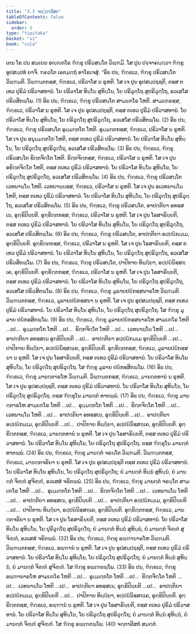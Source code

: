 ```yaml
---
title: "3.3 ຈຕ຺ຕາລີສກ"
tableOfContents: false
sidebar:
  order: 5
type: "tipitaka"
basket: "vi"
book: "cula"
---
```



<DynamicBreadcrumb />

<Division number="160" book="cula">

<Paragraph number="673" book="cula">
ເຕນ ໂຂ ປນ ສມເຍນ ອຎ຺ຎຕໂຣ ຠິກ຺ຂຸ ປຣິວສນ຺ໂຕ ວິພ຺ຠມິ. ໂສ ປຸນ ປຈ຺ຈາຄນ຺ຕ຺ວາ ຠິກ຺ຂູ ອຸປສມ຺ປທໍ ຍາຈິ. ຠຄວໂຕ ເອຕມຕ຺ຖໍ ອາໂຣເຈສຸໍ.
</Paragraph>

<Paragraph number="674" book="cula">
“ອິຘ ປນ, ຠິກ຺ຂເວ, ຠິກ຺ຂຸ ປຣິວສນ຺ໂຕ ວິພ຺ຠມຕິ. ວິພ຺ຠນ຺ຕກສ຺ສ, ຠິກ຺ຂເວ, ປຣິວາໂສ ນ ຣຸຫຕິ. ໂສ ເຈ ປຸນ ອຸປສມ຺ປຊ຺ຊຕິ, ຕສ຺ສ ຕເທວ ປຸຣິມໍ ປຣິວາສທານໍ. ໂຍ ປຣິວາໂສ ທິນ຺ໂນ ສຸທິນ຺ໂນ, ໂຍ ປຣິວຸຕ຺ໂຖ ສຸປຣິວຸຕ຺ໂຖ, ອວເສໂສ ປຣິວສິຕພ຺ໂພ. (1)
</Paragraph>

<Paragraph number="675" book="cula">
ອິຘ ປນ, ຠິກ຺ຂເວ, ຠິກ຺ຂຸ ປຣິວສນ຺ໂຕ ສາມເຓໂຣ ໂຫຕິ. ສາມເຓຣສ຺ສ, ຠິກ຺ຂເວ, ປຣິວາໂສ ນ ຣຸຫຕິ. ໂສ ເຈ ປຸນ ອຸປສມ຺ປຊ຺ຊຕິ, ຕສ຺ສ ຕເທວ ປຸຣິມໍ ປຣິວາສທານໍ. ໂຍ ປຣິວາໂສ ທິນ຺ໂນ ສຸທິນ຺ໂນ, ໂຍ ປຣິວຸຕ຺ໂຖ ສຸປຣິວຸຕ຺ໂຖ, ອວເສໂສ ປຣິວສິຕພ຺ໂພ. (2)
</Paragraph>

<Paragraph number="676" book="cula">
ອິຘ ປນ, ຠິກ຺ຂເວ, ຠິກ຺ຂຸ ປຣິວສນ຺ໂຕ ອຸມ຺ມຕ຺ຕໂກ ໂຫຕິ. ອຸມ຺ມຕ຺ຕກສ຺ສ, ຠິກ຺ຂເວ, ປຣິວາໂສ ນ ຣຸຫຕິ. ໂສ ເຈ ປຸນ ອນຸມ຺ມຕ຺ຕໂກ ໂຫຕິ, ຕສ຺ສ ຕເທວ ປຸຣິມໍ ປຣິວາສທານໍ. ໂຍ ປຣິວາໂສ ທິນ຺ໂນ ສຸທິນ຺ໂນ, ໂຍ ປຣິວຸຕ຺ໂຖ ສຸປຣິວຸຕ຺ໂຖ, ອວເສໂສ ປຣິວສິຕພ຺ໂພ. (3)
</Paragraph>

<Paragraph number="677" book="cula">
ອິຘ ປນ, ຠິກ຺ຂເວ, ຠິກ຺ຂຸ ປຣິວສນ຺ໂຕ ຂິຕ຺ຕຈິຕ຺ໂຕ ໂຫຕິ. ຂິຕ຺ຕຈິຕ຺ຕສ຺ສ, ຠິກ຺ຂເວ, ປຣິວາໂສ ນ ຣຸຫຕິ. ໂສ ເຈ ປຸນ ອຂິຕ຺ຕຈິຕ຺ໂຕ ໂຫຕິ, ຕສ຺ສ ຕເທວ ປຸຣິມໍ ປຣິວາສທານໍ. ໂຍ ປຣິວາໂສ ທິນ຺ໂນ ສຸທິນ຺ໂນ, ໂຍ ປຣິວຸຕ຺ໂຖ ສຸປຣິວຸຕ຺ໂຖ, ອວເສໂສ ປຣິວສິຕພ຺ໂພ. (4)
</Paragraph>

<Paragraph number="678" book="cula">
ອິຘ ປນ, ຠິກ຺ຂເວ, ຠິກ຺ຂຸ ປຣິວສນ຺ໂຕ ເວທນາຏ຺ໂຏ ໂຫຕິ. ເວທນາຏ຺ຏສ຺ສ, ຠິກ຺ຂເວ, ປຣິວາໂສ ນ ຣຸຫຕິ. ໂສ ເຈ ປຸນ ອເວທນາຏ຺ໂຏ ໂຫຕິ, ຕສ຺ສ ຕເທວ ປຸຣິມໍ ປຣິວາສທານໍ. ໂຍ ປຣິວາໂສ ທິນ຺ໂນ ສຸທິນ຺ໂນ, ໂຍ ປຣິວຸຕ຺ໂຖ ສຸປຣິວຸຕ຺ໂຖ, ອວເສໂສ ປຣິວສິຕພ຺ໂພ. (5)
</Paragraph>

<Paragraph number="679" book="cula">
ອິຘ ປນ, ຠິກ຺ຂເວ, ຠິກ຺ຂຸ ປຣິວສນ຺ໂຕ, ອາປຕ຺ຕິຍາ ອທສ຺ສເນ, ອຸກ຺ຂິປິຍ຺ຍຕິ. ອຸກ຺ຂິຕ຺ຕກສ຺ສ, ຠິກ຺ຂເວ, ປຣິວາໂສ ນ ຣຸຫຕິ. ໂສ ເຈ ປຸນ ໂອສາຣິຍ຺ຍຕິ, ຕສ຺ສ ຕເທວ ປຸຣິມໍ ປຣິວາສທານໍ. ໂຍ ປຣິວາໂສ ທິນ຺ໂນ ສຸທິນ຺ໂນ, ໂຍ ປຣິວຸຕ຺ໂຖ ສຸປຣິວຸຕ຺ໂຖ, ອວເສໂສ ປຣິວສິຕພ຺ໂພ. (6)
</Paragraph>

<Paragraph number="680" book="cula">
ອິຘ ປນ, ຠິກ຺ຂເວ, ຠິກ຺ຂຸ ປຣິວສນ຺ໂຕ, ອາປຕ຺ຕິຍາ ອປ຺ປຏິກມ຺ເມ, ອຸກ຺ຂິປິຍ຺ຍຕິ. ອຸກ຺ຂິຕ຺ຕກສ຺ສ, ຠິກ຺ຂເວ, ປຣິວາໂສ ນ ຣຸຫຕິ. ໂສ ເຈ ປຸນ ໂອສາຣິຍ຺ຍຕິ, ຕສ຺ສ ຕເທວ ປຸຣິມໍ ປຣິວາສທານໍ. ໂຍ ປຣິວາໂສ ທິນ຺ໂນ ສຸທິນ຺ໂນ, ໂຍ ປຣິວຸຕ຺ໂຖ ສຸປຣິວຸຕ຺ໂຖ, ອວເສໂສ ປຣິວສິຕພ຺ໂພ. (7)
</Paragraph>

<Paragraph number="681" book="cula">
ອິຘ ປນ, ຠິກ຺ຂເວ, ຠິກ຺ຂຸ ປຣິວສນ຺ໂຕ, ປາປິກາຍ ທິຏ຺ຐິຍາ, ອປ຺ປຏິນິສ຺ສຄ຺ເຄ, ອຸກ຺ຂິປິຍ຺ຍຕິ. ອຸກ຺ຂິຕ຺ຕກສ຺ສ, ຠິກ຺ຂເວ, ປຣິວາໂສ ນ ຣຸຫຕິ. ໂສ ເຈ ປຸນ ໂອສາຣິຍ຺ຍຕິ, ຕສ຺ສ ຕເທວ ປຸຣິມໍ ປຣິວາສທານໍ. ໂຍ ປຣິວາໂສ ທິນ຺ໂນ ສຸທິນ຺ໂນ, ໂຍ ປຣິວຸຕ຺ໂຖ ສຸປຣິວຸຕ຺ໂຖ, ອວເສໂສ ປຣິວສິຕພ຺ໂພ. (8)
</Paragraph>

</Division>
<Division number="161" book="cula">

<Paragraph number="682" book="cula">
ອິຘ ປນ, ຠິກ຺ຂເວ, ຠິກ຺ຂຸ ມູລາຍປຏິກສ຺ສນາຣໂຫ ວິພ຺ຠມຕິ. ວິພ຺ຠນ຺ຕກສ຺ສ, ຠິກ຺ຂເວ, ມູລາຍປຏິກສ຺ສນາ ນ ຣຸຫຕິ. ໂສ ເຈ ປຸນ ອຸປສມ຺ປຊ຺ຊຕິ, ຕສ຺ສ ຕເທວ ປຸຣິມໍ ປຣິວາສທານໍ. ໂຍ ປຣິວາໂສ ທິນ຺ໂນ ສຸທິນ຺ໂນ, ໂຍ ປຣິວຸຕ຺ໂຖ ສຸປຣິວຸຕ຺ໂຖ. ໂສ ຠິກ຺ຂຸ ມູລາຍ ປຏິກສ຺ສິຕພ຺ໂພ. (9)
</Paragraph>

<Paragraph number="683" book="cula">
ອິຘ ປນ, ຠິກ຺ຂເວ, ຠິກ຺ຂຸ ມູລາຍປຏິກສ຺ສນາຣໂຫ ສາມເຓໂຣ ໂຫຕິ …ເປ…  ອຸມ຺ມຕ຺ຕໂກ ໂຫຕິ …ເປ…  ຂິຕ຺ຕຈິຕ຺ໂຕ ໂຫຕິ …ເປ…  ເວທນາຏ຺ໂຏ ໂຫຕິ …ເປ…  ອາປຕ຺ຕິຍາ ອທສ຺ສເນ ອຸກ຺ຂິປິຍ຺ຍຕິ …ເປ…  ອາປຕ຺ຕິຍາ ອປ຺ປຏິກມ຺ເມ ອຸກ຺ຂິປິຍ຺ຍຕິ …ເປ…  ປາປິກາຍ ທິຏ຺ຐິຍາ, ອປ຺ປຏິນິສ຺ສຄ຺ເຄ, ອຸກ຺ຂິປິຍ຺ຍຕິ. ອຸກ຺ຂິຕ຺ຕກສ຺ສ, ຠິກ຺ຂເວ, ມູລາຍປຏິກສ຺ສນາ ນ ຣຸຫຕິ. ໂສ ເຈ ປຸນ ໂອສາຣິຍ຺ຍຕິ, ຕສ຺ສ ຕເທວ ປຸຣິມໍ ປຣິວາສທານໍ. ໂຍ ປຣິວາໂສ ທິນ຺ໂນ ສຸທິນ຺ໂນ, ໂຍ ປຣິວຸຕ຺ໂຖ ສຸປຣິວຸຕ຺ໂຖ. ໂສ ຠິກ຺ຂຸ ມູລາຍ ປຏິກສ຺ສິຕພ຺ໂພ. (16)
</Paragraph>

</Division>
<Division number="162" book="cula">

<Paragraph number="684" book="cula">
ອິຘ ປນ, ຠິກ຺ຂເວ, ຠິກ຺ຂຸ ມານຕ຺ຕາຣໂຫ ວິພ຺ຠມຕິ. ວິພ຺ຠນ຺ຕກສ຺ສ, ຠິກ຺ຂເວ, ມານຕ຺ຕທານໍ ນ ຣຸຫຕິ. ໂສ ເຈ ປຸນ ອຸປສມ຺ປຊ຺ຊຕິ, ຕສ຺ສ ຕເທວ ປຸຣິມໍ ປຣິວາສທານໍ. ໂຍ ປຣິວາໂສ ທິນ຺ໂນ ສຸທິນ຺ໂນ, ໂຍ ປຣິວຸຕ຺ໂຖ ສຸປຣິວຸຕ຺ໂຖ. ຕສ຺ສ ຠິກ຺ຂຸໂນ ມານຕ຺ຕໍ ທາຕພ຺ພໍ. (17)
</Paragraph>

<Paragraph number="685" book="cula">
ອິຘ ປນ, ຠິກ຺ຂເວ, ຠິກ຺ຂຸ ມານຕ຺ຕາຣໂຫ ສາມເຓໂຣ ໂຫຕິ …ເປ…  ອຸມ຺ມຕ຺ຕໂກ ໂຫຕິ …ເປ…  ຂິຕ຺ຕຈິຕ຺ໂຕ ໂຫຕິ …ເປ…  ເວທນາຏ຺ໂຏ ໂຫຕິ …ເປ…  ອາປຕ຺ຕິຍາ ອທສ຺ສເນ, ອຸກ຺ຂິປິຍ຺ຍຕິ …ເປ…  ອາປຕ຺ຕິຍາ ອປ຺ປຏິກມ຺ເມ, ອຸກ຺ຂິປິຍ຺ຍຕິ …ເປ…  ປາປິກາຍ ທິຏ຺ຐິຍາ, ອປ຺ປຏິນິສ຺ສຄ຺ເຄ, ອຸກ຺ຂິປິຍ຺ຍຕິ. ອຸກ຺ຂິຕ຺ຕກສ຺ສ, ຠິກ຺ຂເວ, ມານຕ຺ຕທານໍ ນ ຣຸຫຕິ. ໂສ ເຈ ປຸນ ໂອສາຣິຍ຺ຍຕິ, ຕສ຺ສ ຕເທວ ປຸຣິມໍ ປຣິວາສທານໍ. ໂຍ ປຣິວາໂສ ທິນ຺ໂນ ສຸທິນ຺ໂນ, ໂຍ ປຣິວຸຕ຺ໂຖ ສຸປຣິວຸຕ຺ໂຖ. ຕສ຺ສ ຠິກ຺ຂຸໂນ ມານຕ຺ຕໍ ທາຕພ຺ພໍ. (24)
</Paragraph>

</Division>
<Division number="163" book="cula">

<Paragraph number="686" book="cula">
ອິຘ ປນ, ຠິກ຺ຂເວ, ຠິກ຺ຂຸ ມານຕ຺ຕໍ ຈຣນ຺ໂຕ ວິພ຺ຠມຕິ. ວິພ຺ຠນ຺ຕກສ຺ສ, ຠິກ຺ຂເວ, ມານຕ຺ຕຈຣິຍາ ນ ຣຸຫຕິ. ໂສ ເຈ ປຸນ ອຸປສມ຺ປຊ຺ຊຕິ ຕສ຺ສ ຕເທວ ປຸຣິມໍ ປຣິວາສທານໍ. ໂຍ ປຣິວາໂສ ທິນ຺ໂນ ສຸທິນ຺ໂນ, ໂຍ ປຣິວຸຕ຺ໂຖ ສຸປຣິວຸຕ຺ໂຖ; ຍໍ ມານຕ຺ຕໍ ທິນ຺ນໍ ສຸທິນ຺ນໍ, ຍໍ ມານຕ຺ຕໍ ຈິຓ຺ຓໍ ສຸຈິຓ຺ຓໍ, ອວເສສໍ ຈຣິຕພ຺ພໍ. (25)
</Paragraph>

<Paragraph number="687" book="cula">
ອິຘ ປນ, ຠິກ຺ຂເວ, ຠິກ຺ຂຸ ມານຕ຺ຕໍ ຈຣນ຺ໂຕ ສາມເຓໂຣ ໂຫຕິ …ເປ…  ອຸມ຺ມຕ຺ຕໂກ ໂຫຕິ …ເປ…  ຂິຕ຺ຕຈິຕ຺ໂຕ ໂຫຕິ …ເປ…  ເວທນາຏ຺ໂຏ ໂຫຕິ …ເປ…  ອາປຕ຺ຕິຍາ ອທສ຺ສເນ, ອຸກ຺ຂິປິຍ຺ຍຕິ …ເປ…  ອາປຕ຺ຕິຍາ ອປ຺ປຏິກມ຺ເມ, ອຸກ຺ຂິປິຍ຺ຍຕິ …ເປ…  ປາປິກາຍ ທິຏ຺ຐິຍາ, ອປ຺ປຏິນິສ຺ສຄ຺ເຄ, ອຸກ຺ຂິປິຍ຺ຍຕິ. ອຸກ຺ຂິຕ຺ຕກສ຺ສ, ຠິກ຺ຂເວ, ມານຕ຺ຕຈຣິຍາ ນ ຣຸຫຕິ. ໂສ ເຈ ປຸນ ໂອສາຣິຍ຺ຍຕິ, ຕສ຺ສ ຕເທວ ປຸຣິມໍ ປຣິວາສທານໍ. ໂຍ ປຣິວາໂສ ທິນ຺ໂນ ສຸທິນ຺ໂນ, ໂຍ ປຸຣິວຸຕ຺ໂຖ ສຸປຣິວຸຕ຺ໂຖ; ຍໍ ມານຕ຺ຕໍ ທິນ຺ນໍ ສຸທິນ຺ນໍ, ຍໍ ມານຕ຺ຕໍ ຈິຓ຺ຓໍ ສຸຈິຓ຺ຓໍ, ອວເສສໍ ຈຣິຕພ຺ພໍ. (32)
</Paragraph>

</Division>
<Division number="164" book="cula">

<Paragraph number="688" book="cula">
ອິຘ ປນ, ຠິກ຺ຂເວ, ຠິກ຺ຂຸ ອພ຺ຠານາຣໂຫ ວິພ຺ຠມຕິ. ວິພ຺ຠນ຺ຕກສ຺ສ, ຠິກ຺ຂເວ, ອພ຺ຠານໍ ນ ຣຸຫຕິ. ໂສ ເຈ ປຸນ ອຸປສມ຺ປຊ຺ຊຕິ, ຕສ຺ສ ຕເທວ ປຸຣິມໍ ປຣິວາສທານໍ. ໂຍ ປຣິວາໂສ ທິນ຺ໂນ ສຸທິນ຺ໂນ, ໂຍ ປຣິວຸຕ຺ໂຖ ສຸປຣິວຸຕ຺ໂຖ; ຍໍ ມານຕ຺ຕໍ ທິນ຺ນໍ ສຸທິນ຺ນໍ, ຍໍ ມານຕ຺ຕໍ ຈິຓ຺ຓໍ ສຸຈິຓ຺ຓໍ. ໂສ ຠິກ຺ຂຸ ອພ຺ເຠຕພ຺ໂພ. (33)
</Paragraph>

<Paragraph number="689" book="cula">
ອິຘ ປນ, ຠິກ຺ຂເວ, ຠິກ຺ຂຸ ອພ຺ຠານາຣໂຫ ສາມເຓໂຣ ໂຫຕິ …ເປ…  ອຸມ຺ມຕ຺ຕໂກ ໂຫຕິ …ເປ…  ຂິຕ຺ຕຈິຕ຺ໂຕ ໂຫຕິ …ເປ…  ເວທນາຏ຺ໂຏ ໂຫຕິ …ເປ…  ອາປຕ຺ຕິຍາ ອທສ຺ສເນ, ອຸກ຺ຂິປິຍ຺ຍຕິ …ເປ…  ອາປຕ຺ຕິຍາ ອປ຺ປຏິກມ຺ເມ, ອຸກ຺ຂິປິຍ຺ຍຕິ …ເປ…  ປາປິກາຍ ທິຏ຺ຐິຍາ, ອປ຺ປຏິນິສ຺ສຄ຺ເຄ, ອຸກ຺ຂິປິຍ຺ຍຕິ. ອຸກ຺ຂິຕ຺ຕກສ຺ສ, ຠິກ຺ຂເວ, ອພ຺ຠານໍ ນ ຣຸຫຕິ. ໂສ ເຈ ປຸນ ໂອສາຣິຍ຺ຍຕິ, ຕສ຺ສ ຕເທວ ປຸຣິມໍ ປຣິວາສທານໍ. ໂຍ ປຣິວາໂສ ທິນ຺ໂນ ສຸທິນ຺ໂນ, ໂຍ ປຣິວຸຕ຺ໂຖ ສຸປຣິວຸຕ຺ໂຖ; ຍໍ ມານຕ຺ຕໍ ທິນ຺ນໍ ສຸທິນ຺ນໍ, ຍໍ ມານຕ຺ຕໍ ຈິຓ຺ຓໍ ສຸຈິຓ຺ຓໍ. ໂສ ຠິກ຺ຂຸ ອພ຺ເຠຕພ຺ໂພ. (40)

</Paragraph>
</Division>

<Paragraph number="690" type="center" book="cula">
ຈຕ຺ຕາລີສກໍ ສມຕ຺ຕໍ.
</Paragraph>